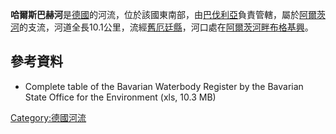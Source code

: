 {{Coord|48|10|6.7|N|12|43|31.3|E|display=title}}

'''哈爾斯巴赫河'''是[[德國|德國]]的河流，位於該國東南部，由[[巴伐利亞|巴伐利亞]]負責管轄，屬於[[阿爾茨河|阿爾茨河]]的支流，河道全長10.1公里，流經[[舊厄廷縣|舊厄廷縣]]，河口處在[[阿爾茨河畔布格基興|阿爾茨河畔布格基興]]。

==參考資料==
* Complete table of the Bavarian Waterbody Register by the Bavarian State Office for the Environment (xls, 10.3 MB)

{{Germany-geo-stub}}
[[Category:德國河流|Category:德國河流]]
